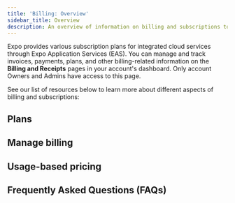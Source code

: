 ```yaml
---
title: 'Billing: Overview'
sidebar_title: Overview
description: An overview of information on billing and subscriptions to manage your EAS account's plans, invoices, receipts, payments, and usage.
---
```



Expo provides various subscription plans for integrated cloud services through Expo Application Services (EAS). You can manage and track invoices, payments, plans, and other billing-related information on the **Billing and Receipts** pages in your account's dashboard. Only account Owners and Admins have access to this page.

See our list of resources below to learn more about different aspects of billing and subscriptions:

## Plans

<BoxLink
  title="Subscriptions, plans, and add-ons"
  description="Comprehensive suite of well-tested React Native modules that run on Android, iOS, and web."
  href="/billing/plans/"
  Icon={CreditCard02Icon}
/>

<BoxLink
  title="Manage plans"
  description="Comprehensive suite of well-tested React Native modules that run on Android, iOS, and web."
  href="/billing/manage/"
  Icon={CreditCard02Icon}
/>

## Manage billing

<BoxLink
  title="Manage billing"
  description="Comprehensive suite of well-tested React Native modules that run on Android, iOS, and web."
  href="/billing/manage/"
  Icon={CreditCard02Icon}
/>

<BoxLink
  title="Payments, invoices, and receipts"
  description="Comprehensive suite of well-tested React Native modules that run on Android, iOS, and web."
  href="/versions/latest/"
  Icon={CreditCard02Icon}
/>

## Usage-based pricing

<BoxLink
  title="Usage-based pricing"
  description="Comprehensive suite of well-tested React Native modules that run on Android, iOS, and web."
  href="/billing/usage-based-pricing/"
  Icon={CreditCard02Icon}
/>

## Frequently Asked Questions (FAQs)

<BoxLink
  title="FAQs"
  description="Comprehensive suite of well-tested React Native modules that run on Android, iOS, and web."
  href="/billing/faq/"
  Icon={CreditCard02Icon}
/>
